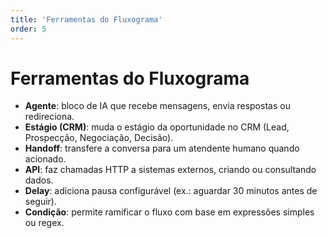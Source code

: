 ```yaml
---
title: 'Ferramentas do Fluxograma'
order: 5
---
```


# Ferramentas do Fluxograma

* **Agente**: bloco de IA que recebe mensagens, envia respostas ou redireciona.
* **Estágio (CRM)**: muda o estágio da oportunidade no CRM (Lead, Prospecção, Negociação, Decisão).
* **Handoff**: transfere a conversa para um atendente humano quando acionado.
* **API**: faz chamadas HTTP a sistemas externos, criando ou consultando dados.
* **Delay**: adiciona pausa configurável (ex.: aguardar 30 minutos antes de seguir).
* **Condição**: permite ramificar o fluxo com base em expressões simples ou regex. 